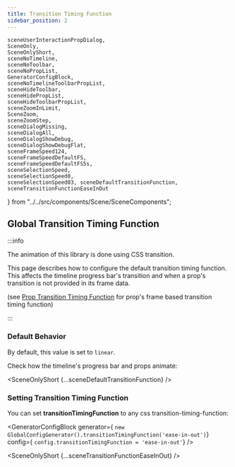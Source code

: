 ```yaml
---
title: Transition Timing Function
sidebar_position: 2
---
```


    sceneUserInteractionPropDialog,
    SceneOnly,
    SceneOnlyShort,
    sceneNoTimeline,
    sceneNoToolbar,
    sceneNoPropList,
    GeneratorConfigBlock,
    sceneNoTimelineToolbarPropList,
    sceneHideToolbar,
    sceneHidePropList,
    sceneHideToolbarPropList,
    sceneZoomInLimit,
    SceneZoom,
    sceneZoomStep,
    sceneDialogMissing,
    sceneDialogAll,
    sceneDialogShowDebug,
    sceneDialogShowDebugFlat,
    sceneFrameSpeed124,
    sceneFrameSpeedDefaultFS,
    sceneFrameSpeedDefaultFS5s,
    sceneSelectionSpeed,
    sceneSelectionSpeed0,
    sceneSelectionSpeed03, sceneDefaultTransitionFunction, sceneTransitionFunctionEaseInOut
} from "../../src/components/Scene/SceneComponents";




## Global Transition Timing Function


:::info

The animation of this library is done using CSS transition.

This page describes how to configure the
default transition timing function. This affects the timeline progress bar's transition and when a prop's transition is not provided in its frame data.

(see [Prop Transition Timing Function](frame-animation-speed) for prop's frame based transition timing function)

:::


### Default Behavior

By default, this value is set to `linear`.

Check how the timeline's progress bar and props animate:

<SceneOnlyShort {...sceneDefaultTransitionFunction} />

### Setting Transition Timing Function

You can set **transitionTimingFunction** to any css transition-timing-function:

<GeneratorConfigBlock
    generator={
        `new GlobalConfigGenerator().transitionTimingFunction('ease-in-out')`}
    config={
        `config.transitionTimingFunction = 'ease-in-out'`} />

<SceneOnlyShort {...sceneTransitionFunctionEaseInOut} />

